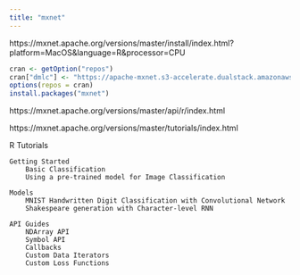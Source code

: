 ```yaml
---
title: "mxnet"
---
```


https://mxnet.apache.org/versions/master/install/index.html?platform=MacOS&language=R&processor=CPU


```r
cran <- getOption("repos")
cran["dmlc"] <- "https://apache-mxnet.s3-accelerate.dualstack.amazonaws.com/R/CRAN/"
options(repos = cran)
install.packages("mxnet")
```

https://mxnet.apache.org/versions/master/api/r/index.html


https://mxnet.apache.org/versions/master/tutorials/index.html


R Tutorials

    Getting Started
        Basic Classification
        Using a pre-trained model for Image Classification

    Models
        MNIST Handwritten Digit Classification with Convolutional Network
        Shakespeare generation with Character-level RNN

    API Guides
        NDArray API
        Symbol API
        Callbacks
        Custom Data Iterators
        Custom Loss Functions

